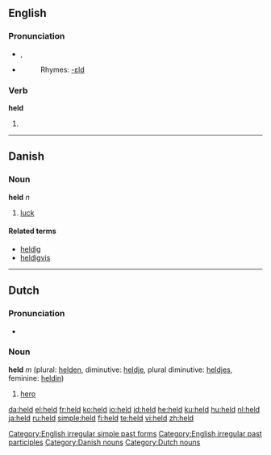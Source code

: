 {{see|Held}}
==English==

{{rank|either|whether|city|340|held|help|number|alone}}

===Pronunciation===
*{{IPA|/'hεld/}}, {{SAMPA|/"hEld/}}
*{{audio|en-us-held.ogg|Audio (US)}}
*:Rhymes: [[Rhymes:English:-ɛld|-ɛld]]

===Verb===
'''held'''

# {{past of|hold}}

[[Category:English irregular simple past forms]]
[[Category:English irregular past participles]]

----

==Danish==
===Noun===
'''held''' ''n''

# [[luck]]

====Related terms====
*[[heldig]]
*[[heldigvis]]

[[Category:Danish nouns]]

----

==Dutch==
===Pronunciation===
*{{audio|Nl-held.ogg|audio}}

=== Noun ===
'''held''' ''m'' (plural: [[helden]], diminutive: [[heldje]], plural diminutive: [[heldjes]], feminine: [[heldin]])

#[[hero]]

[[Category:Dutch nouns]]

[[da:held]]
[[el:held]]
[[fr:held]]
[[ko:held]]
[[io:held]]
[[id:held]]
[[he:held]]
[[ku:held]]
[[hu:held]]
[[nl:held]]
[[ja:held]]
[[ru:held]]
[[simple:held]]
[[fi:held]]
[[te:held]]
[[vi:held]]
[[zh:held]]